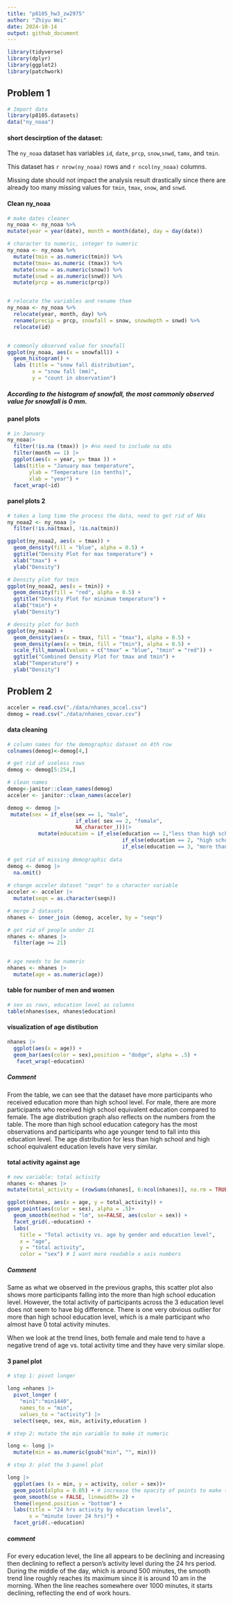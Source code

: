 ```yaml
---
title: "p8105_hw3_zw2975"
author: "Zhiyu Wei"
date: 2024-10-14
output: github_document
---
```


```r
library(tidyverse)
library(dplyr)
library(ggplot2)
library(patchwork)
```


## Problem 1

```r
# Import data
library(p8105.datasets) 
data("ny_noaa")
```
#### short descirption of the dataset:
The `ny_noaa` dataset has variables `id`, `date`, `prcp`, `snow`,`snwd`, `tamx`, and `tmin`. 

This dataset has `r nrow(ny_noaa)` rows and `r ncol(ny_noaa)` columns.

Missing date should not impact the analysis result drastically since there are already too many missing values for `tmin`, `tmax`, `snow`, and `snwd`.

#### Clean ny_noaa
```r
# make dates cleaner
ny_noaa <- ny_noaa %>%
mutate(year = year(date), month = month(date), day = day(date))

# character to numeric, integer to numeric
ny_noaa <- ny_noaa %>%
  mutate(tmin = as.numeric(tmin)) %>%
  mutate(tmax= as.numeric (tmax)) %>%
  mutate(snow = as.numeric(snow)) %>%
  mutate(snwd = as.numeric(snwd)) %>%
  mutate(prcp = as.numeric(prcp))


# relocate the variables and rename them
ny_noaa <- ny_noaa %>%
  relocate(year, month, day) %>%
  rename(precip = prcp, snowfall = snow, snowdepth = snwd) %>%
  relocate(id)


# commonly observed value for snowfall
ggplot(ny_noaa, aes(x = snowfall)) + 
  geom_histogram() +
  labs (title = "snow fall distribution",
        x = "snow fall (mm)",
        y = "count in observation") 


```
##### According to the histogram of snowfall, the most commonly observed value for snowfall is 0 mm.

#### panel plots
```r

# in January
ny_noaa|>
  filter(!is.na (tmax)) |> #no need to include na obs
  filter(month == 1) |>
  ggplot(aes(x = year, y= tmax )) +
  labs(title = "January max temperature",
       ylab = "Temperature (in tenths)",
       xlab = "year") +
  facet_wrap(~id)
```

#### panel plots 2
```r
# takes a long time the process the data, need to get rid of NAs
ny_noaa2 <- ny_noaa |>
  filter(!is.na(tmax), !is.na(tmin))

ggplot(ny_noaa2, aes(x = tmax)) +
  geom_density(fill = "blue", alpha = 0.5) +
  ggtitle("Density Plot for max temperature") +
  xlab("tmax") +
  ylab("Density")

# Density plot for tmin
ggplot(ny_noaa2, aes(x = tmin)) +
  geom_density(fill = "red", alpha = 0.5) +
  ggtitle("Density Plot for minimum temperature") +
  xlab("tmin") +
  ylab("Density")

# density plot for both
ggplot(ny_noaa2) +
  geom_density(aes(x = tmax, fill = "tmax"), alpha = 0.5) +
  geom_density(aes(x = tmin, fill = "tmin"), alpha = 0.5) +
  scale_fill_manual(values = c("tmax" = "blue", "tmin" = "red")) +
  ggtitle("Combined Density Plot for tmax and tmin") +
  xlab("Temperature") +
  ylab("Density")

```


## Problem 2
```r
acceler = read.csv("./data/nhanes_accel.csv")
demog = read.csv("./data/nhanes_covar.csv")
```

#### data cleaning
```r
# column names for the demographic dataset on 4th row
colnames(demog)<-demog[4,]

# get rid of useless rows
demog <- demog[5:254,]

# clean names 
demog<-janitor::clean_names(demog)
acceler <- janitor::clean_names(acceler)

demog <- demog |>
 mutate(sex = if_else(sex == 1, "male",
                      if_else( sex == 2, "female",
                      NA_character_)))|>
          mutate(education = if_else(education == 1,"less than high school" ,
                                     if_else(education == 2, "high school equivalent",
                                     if_else(education == 3, "more than high school", NA_character_))))
                  
# get rid of missing demographic data
demog <- demog |>
  na.omit()
  
# change acceler dataset "seqn" to a character variable
acceler <- acceler |>
  mutate(seqn = as.character(seqn))

# merge 2 datasets
nhanes <- inner_join (demog, acceler, by = "seqn")

# get rid of people under 21
nhanes <- nhanes |>
  filter(age >= 21)


# age needs to be numeric
nhanes <- nhanes |>
  mutate(age = as.numeric(age))

```


#### table for number of men and women
```r
# sex as rows, education level as columns
table(nhanes$sex, nhanes$education)
```


#### visualization of age distibution
```r
nhanes |>
  ggplot(aes(x = age)) +
  geom_bar(aes(color = sex),position = "dodge", alpha = .5) +
   facet_wrap(~education) 

```
##### Comment
From the table, we can see that the dataset have more participants who received education more than high school level. For male, there are more participants who received high school equivalent education compared to female. 
The age distribution graph also reflects on the numbers from the table. The more than high school education category has the most observations and participants who age younger tend to fall into this education level. The age distribution for less than high school and high school equivalent education levels have very similar.


#### total activity against age
```r
# new variable: total activity
nhanes <- nhanes |>
mutate(total_activity = (rowSums(nhanes[, 6:ncol(nhanes)], na.rm = TRUE)))
```

```r

ggplot(nhanes, aes(x = age, y = total_activity)) +
geom_point(aes(color = sex), alpha = .5)+
  geom_smooth(method = "lm", se=FALSE, aes(color = sex)) +
  facet_grid(.~education) +
  labs(
    title = "Total activity vs. age by gender and education level",
    x = "age",
    y = "total activity",
    color = "sex") # I want more readable x axis numbers
```

##### Comment
Same as what we observed in the previous graphs, this scatter plot also shows more participants falling into the more than high school education level. However, the total activity of participants across the 3 education level does not seem to have big difference. There is one very obvious outlier for more than high school education level, which is a male participant who almost have 0 total activity minutes. 

When we look at the trend lines, both female and male tend to have a negative trend of age vs. total activity time and they have very similar slope. 

#### 3 panel plot
```r
# step 1: pivot longer 

long =nhanes |>
  pivot_longer (
    "min1":"min1440",
    names_to = "min",
    values_to = "activity") |>
  select(seqn, sex, min, activity,education )

# step 2: mutate the min variable to make it numeric

long <- long |>
  mutate(min = as.numeric(gsub("min", "", min)))

# step 3: plot the 3-panel plot

long |>
  ggplot(aes (x = min, y = activity, color = sex))+
  geom_point(alpha = 0.05) + # increase the opacity of points to make the lines stand out
  geom_smooth(se = FALSE, linewidth= 2) +
  theme(legend.position = "bottom") +
  labs(title = "24 hrs activity by education levels",
       x = "minute (over 24 hrs)") +
  facet_grid(.~education)
```
##### comment
For every education level, the line all appears to be declining and increasing then declining to reflect a person's activity level during the 24 hrs period. During the middle of the day, which is around 500 minutes, the smooth trend line roughly reaches its maximum since it is around 10 am in the morning. When the line reaches somewhere over 1000 minutes, it starts declining, reflecting the end of work hours. 


